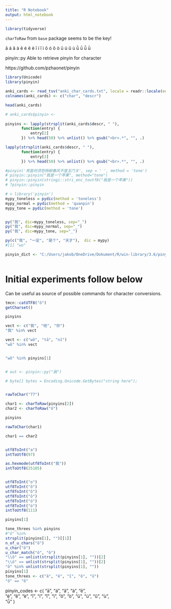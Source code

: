 ```yaml
---
title: "R Notebook"
output: html_notebook
---
```


```r
library(tidyverse)
```

`charToRaw` from `base` package seems to be the key!

ā á ǎ à ē é ě è ī í ǐ ì ō ó ǒ ò ū ú ǔ ù ǖ ǘ ǚ ǜ 

pinyin::py Able to retrieve pinyin for character

https://github.com/pzhaonet/pinyin


```r
library(Unicode)
library(pinyin)

anki_cards <- read_tsv("anki_char_cards.txt", locale = readr::locale(encoding="UTF-8"), col_names = FALSE)
colnames(anki_cards) <- c("char", "descr")

head(anki_cards)

# anki_cards$pinyin <- 
    
pinyins <- lapply(strsplit(anki_cards$descr, " "), 
       function(entry) {
           entry[2]
       }) %>% head(50) %>% unlist() %>% gsub("<br>.*", "", .)

lapply(strsplit(anki_cards$descr, " "), 
       function(entry) {
           entry[3]
       }) %>% head(50) %>% unlist() %>% gsub("<br>.*", "", .)

#pinyin('羌笛何须怨杨柳春风不度玉门关', sep = ' ', method = 'tone')
# pinyin::pinyin("我是一个苹果", method="tone")
# pinyin::pinyin(stringi::stri_enc_toutf8("我是一个苹果"))
# ?pinyin::pinyin

# > library('pinyin')
mypy_toneless = pydic(method = 'toneless')
mypy_normal = pydic(method = 'quanpin')
mypy_tone = pydic(method = 'tone')


py("我", dic=mypy_toneless, sep="_")
py("我", dic=mypy_normal, sep="_")
py("我", dic=mypy_tone, sep="_")

py(c("我", "一定", "是个", "天才"),  dic = mypy)
#[1] "wo"

pinyin_dict <- "C:/Users/jakob/OneDrive/Dokument/R/win-library/3.6/pinyin/lib/pinyin.txt"



```


# Initial experiments follow below

Can be useful as source of possible commands for character conversions.

```r

tmcn::catUTF8("ŏ")
getCharset()

pinyins

vect <- c("我", "他", "你")
"我" %in% vect

vect <- c("wŏ", "tā", "nǐ")
"wŏ" %in% vect


"wŏ" %in% pinyins[1]


# out <- pinyin::py("我")

# byte[] bytes = Encoding.Unicode.GetBytes("string here");


rawToChar("77")

char1 <- charToRaw(pinyins[2])
char2 <- charToRaw("ŏ")

pinyins

rawToChar(char1)

char1 == char2


utf8ToInt("a")
intToUtf8(97)

as.hexmode(utf8ToInt("我"))
intToUtf8(25105)


utf8ToInt("o")
utf8ToInt("ŏ")
utf8ToInt("ǒ")
utf8ToInt("ō")
utf8ToInt("ó")
utf8ToInt("ò")
intToUtf8(111)

pinyins[1]

tone_threes %in% pinyins
#"ŏ" %in% 
strsplit(pinyins[1], "")[[1]]
n_of_u_chars("ŏ")
u_char("ŏ")
u_char_match("ŏ", "ŏ")
"\\ŏ" == unlist(strsplit(pinyins[1], ""))[2]
"\\ǒ" == unlist(strsplit(pinyins[1], ""))[2]
"ŏ" %in% unlist(strsplit(pinyins[1], ""))
pinyins[1]
tone_threes <- c("ă", "ě", "ǐ", "ǒ", "ǔ")
"ǒ" == "ŏ"

```






pinyin_codes <- c(
    "ā",
    "á",
    "ǎ",
    "à",
    "ē",      
    "é",
    "ě",
    "è",
    "ī",
    "í",
    "ǐ",
    "ì",
    "ǒ",
    "ò",
    "ū",
    "ú",
    "ǔ",
    "ù",  
    "ǚ"
)

